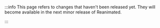 :::info
This page refers to changes that haven't been released yet. They will become available in the next minor release of Reanimated.

:::

<!-- TODO - this is a temporary component. It should be replaced by the valid implementation in the future. -->
